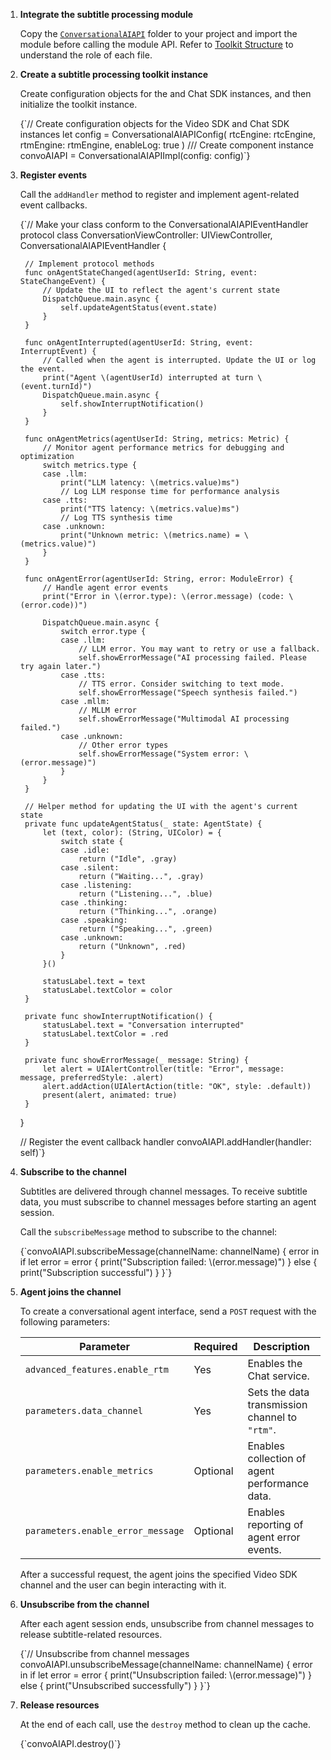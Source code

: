 
1. **Integrate the subtitle processing module**

    Copy the [`ConversationalAIAPI`](https://github.com/Shengwang-Community/Conversational-AI-Demo/tree/main/iOS/Scenes/ConvoAI/ConvoAI/ConvoAI/Classes/ConversationalAIAPI) folder to your project and import the module before calling the module API. Refer to [Toolkit Structure](#toolkit-structure) to understand the role of each file.

1. **Create a subtitle processing toolkit instance**

    Create configuration objects for the <Vg k="VSDK"/> and Chat SDK instances, and then initialize the toolkit instance.

    <CodeBlock language="swift" showLineNumbers>
    {`// Create configuration objects for the Video SDK and Chat SDK instances
    let config = ConversationalAIAPIConfig(
        rtcEngine: rtcEngine, 
        rtmEngine: rtmEngine,
        enableLog: true
    )
    /// Create component instance
    convoAIAPI = ConversationalAIAPIImpl(config: config)`}
    </CodeBlock>

1. **Register events**

    Call the `addHandler` method to register and implement agent-related event callbacks.

    <CodeBlock language="swift" showLineNumbers>
    {`// Make your class conform to the ConversationalAIAPIEventHandler protocol
    class ConversationViewController: UIViewController, ConversationalAIAPIEventHandler {
        
        // Implement protocol methods
        func onAgentStateChanged(agentUserId: String, event: StateChangeEvent) {
            // Update the UI to reflect the agent's current state
            DispatchQueue.main.async {
                self.updateAgentStatus(event.state)
            }
        }
        
        func onAgentInterrupted(agentUserId: String, event: InterruptEvent) {
            // Called when the agent is interrupted. Update the UI or log the event.
            print("Agent \(agentUserId) interrupted at turn \(event.turnId)")
            DispatchQueue.main.async {
                self.showInterruptNotification()
            }
        }
        
        func onAgentMetrics(agentUserId: String, metrics: Metric) {
            // Monitor agent performance metrics for debugging and optimization
            switch metrics.type {
            case .llm:
                print("LLM latency: \(metrics.value)ms")
                // Log LLM response time for performance analysis
            case .tts:
                print("TTS latency: \(metrics.value)ms")
                // Log TTS synthesis time
            case .unknown:
                print("Unknown metric: \(metrics.name) = \(metrics.value)")
            }
        }
        
        func onAgentError(agentUserId: String, error: ModuleError) {
            // Handle agent error events
            print("Error in \(error.type): \(error.message) (code: \(error.code))")
            
            DispatchQueue.main.async {
                switch error.type {
                case .llm:
                    // LLM error. You may want to retry or use a fallback.
                    self.showErrorMessage("AI processing failed. Please try again later.")
                case .tts:
                    // TTS error. Consider switching to text mode.
                    self.showErrorMessage("Speech synthesis failed.")
                case .mllm:
                    // MLLM error
                    self.showErrorMessage("Multimodal AI processing failed.")
                case .unknown:
                    // Other error types
                    self.showErrorMessage("System error: \(error.message)")
                }
            }
        }
        
        // Helper method for updating the UI with the agent's current state
        private func updateAgentStatus(_ state: AgentState) {
            let (text, color): (String, UIColor) = {
                switch state {
                case .idle:
                    return ("Idle", .gray)
                case .silent:
                    return ("Waiting...", .gray)
                case .listening:
                    return ("Listening...", .blue)
                case .thinking:
                    return ("Thinking...", .orange)
                case .speaking:
                    return ("Speaking...", .green)
                case .unknown:
                    return ("Unknown", .red)
                }
            }()
            
            statusLabel.text = text
            statusLabel.textColor = color
        }
        
        private func showInterruptNotification() {
            statusLabel.text = "Conversation interrupted"
            statusLabel.textColor = .red
        }
        
        private func showErrorMessage(_ message: String) {
            let alert = UIAlertController(title: "Error", message: message, preferredStyle: .alert)
            alert.addAction(UIAlertAction(title: "OK", style: .default))
            present(alert, animated: true)
        }
    }

    // Register the event callback handler
    convoAIAPI.addHandler(handler: self)`}
    </CodeBlock>

1. **Subscribe to the channel**

    Subtitles are delivered through <Vg k="SIG"/> channel messages. To receive subtitle data, you must subscribe to channel messages before starting an agent session.

    Call the `subscribeMessage` method to subscribe to the channel:

    <CodeBlock language="swift" showLineNumbers>
    {`convoAIAPI.subscribeMessage(channelName: channelName) { error in
        if let error = error {
            print("Subscription failed: \(error.message)")
        } else {
            print("Subscription successful")
        }
    }`}
    </CodeBlock>

1. **Agent joins the channel**

    To create a conversational agent interface, send a `POST` request with the following parameters:

    | Parameter                         | Required | Description                                    |
    | --------------------------------- | -------- | ---------------------------------------------- |
    | `advanced_features.enable_rtm`    | Yes      | Enables the Chat service. |
    | `parameters.data_channel`         | Yes      | Sets the data transmission channel to `"rtm"`. |
    | `parameters.enable_metrics`       | Optional | Enables collection of agent performance data.  |
    | `parameters.enable_error_message` | Optional | Enables reporting of agent error events.       |

    After a successful request, the agent joins the specified Video SDK channel and the user can begin interacting with it.

1. **Unsubscribe from the channel**

    After each agent session ends, unsubscribe from channel messages to release subtitle-related resources.

    <CodeBlock language="swift" showLineNumbers>
    {`// Unsubscribe from channel messages
    convoAIAPI.unsubscribeMessage(channelName: channelName) { error in
        if let error = error {
            print("Unsubscription failed: \(error.message)")
        } else {
            print("Unsubscribed successfully")
        }
    }`}
    </CodeBlock>

1. **Release resources**

    At the end of each call, use the `destroy` method to clean up the cache.

    <CodeBlock language="swift" showLineNumbers>
    {`convoAIAPI.destroy()`}
    </CodeBlock>
